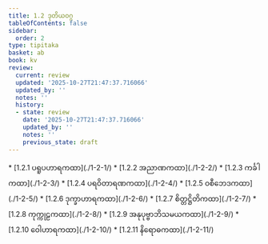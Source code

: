 ```yaml
---
title: 1.2 ဒုတိယဝဂ္ဂ
tableOfContents: false
sidebar:
  order: 2
type: tipitaka
basket: ab
book: kv
review:
  current: review
  updated: '2025-10-27T21:47:37.716066'
  updated_by: ''
  notes: ''
  history:
  - state: review
    date: '2025-10-27T21:47:37.716066'
    updated_by: ''
    notes: ''
    previous_state: draft
---
```



<ReviewStatus review={frontmatter.review} showDetails={true} />

<HypothesisAnnotation frontmatter={frontmatter} />

<DynamicBreadcrumb />



<TableOfContents book="kv" section="1.2">
* [1.2.1 ပရူပဟာရကထာ](./1-2-1/)
* [1.2.2 အညာဏကထာ](./1-2-2/)
* [1.2.3 ကင်္ခါကထာ](./1-2-3/)
* [1.2.4 ပရဝိတာရဏကထာ](./1-2-4/)
* [1.2.5 ဝစီဘေဒကထာ](./1-2-5/)
* [1.2.6 ဒုက္ခာဟာရကထာ](./1-2-6/)
* [1.2.7 စိတ္တဋ္ဌိတိကထာ](./1-2-7/)
* [1.2.8 ကုက္ကုဠကထာ](./1-2-8/)
* [1.2.9 အနုပုဗ္ဗာဘိသမယကထာ](./1-2-9/)
* [1.2.10 ဝေါဟာရကထာ](./1-2-10/)
* [1.2.11 နိရောဓကထာ](./1-2-11/)
</TableOfContents>